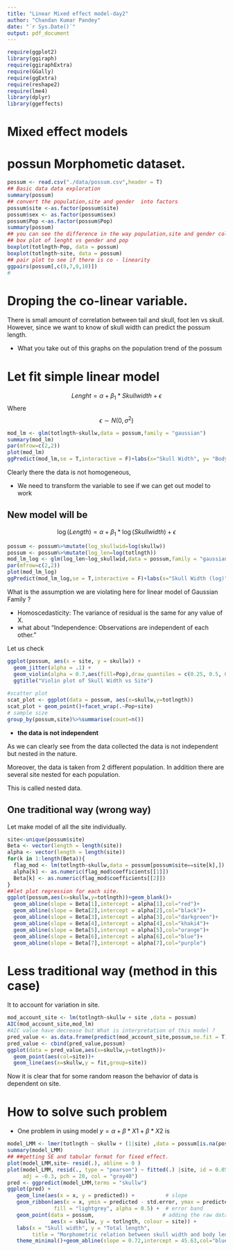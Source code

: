 ```yaml
---
title: "Linear Mixed effect model-day2"
author: "Chandan Kumar Pandey"
date: "`r Sys.Date()`"
output: pdf_document
---
```


```r
require(ggplot2)
library(ggiraph)
require(ggiraphExtra)
require(GGally)
require(ggExtra)
require(reshape2)
require(lme4)
library(dplyr)
library(ggeffects)
```

# Mixed effect models



# possun Morphometic dataset. 

```r
possum <- read.csv("./data/possum.csv",header = T)
## Basic data data exploration 
summary(possum)
## convert the population,site and gender  into factors
possum$site <-as.factor(possum$site)
possum$sex <- as.factor(possum$sex)
possum$Pop <-as.factor(possum$Pop)
summary(possum)
## you can see the difference in the way population,site and gender columns
## box plot of lenght vs gender and pop 
boxplot(totlngth~Pop, data = possum)
boxplot(totlngth~site, data = possum)
## pair plot to see if there is co - linearity
ggpairs(possum[,c(8,7,9,10)])
# 
```

# Droping the co-linear variable. 

There is small amount of correlation between tail and skull, foot len vs skull. However, since we want to know of skull width can predict the possum length. 


* What you take out of this graphs on the population trend of the possum

# Let fit simple linear model

$$Lenght = \alpha + \beta_{1}* Skull width+ \epsilon $$
Where $$\epsilon \sim N(0,\sigma^{2})$$

```r
mod_lm <- glm(totlngth~skullw,data = possum,family = "gaussian")
summary(mod_lm)
par(mfrow=c(2,2))
plot(mod_lm)
ggPredict(mod_lm,se = T,interactive = F)+labs(x="Skull Width", y= "Body Length")
```
Clearly there the data is not homogeneous,

* We need to transform the variable to see if we can get out model to work

## New model will be 

$$\log(Length) = \alpha + \beta_{1}* \log(Skull width)+ \epsilon $$

```r
possum <- possum%>%mutate(log_skullwid=log(skullw))
possum <- possum%>%mutate(log_len=log(totlngth))
mod_lm_log <- glm(log_len~log_skullwid,data = possum,family = "gaussian")
par(mfrow=c(2,2))
plot(mod_lm_log)
ggPredict(mod_lm_log,se = T,interactive = F)+labs(x="Skull Width (log)", y= "Body Length (log)")
```

What is the assumption we are violating here for linear model of Gaussian Family ?

* Homoscedasticity: The variance of residual is the same for any value of X.
* what about "Independence: Observations are independent of each other."

Let us check

```r
ggplot(possum, aes(x = site, y = skullw)) +
  geom_jitter(alpha = .1) +
  geom_violin(alpha = 0.7,aes(fill=Pop),draw_quantiles = c(0.25, 0.5, 0.75)) +
  ggtitle("Violin plot of Skull Width vs Site")
  
#scatter plot
scat_plot <- ggplot(data = possum, aes(x=skullw,y=totlngth))
scat_plot + geom_point()+facet_wrap(.~Pop+site)  
# sample size
group_by(possum,site)%>%summarise(count=n())
```

* __the data is not independent__


As we can clearly see from the data collected the data is not independent but nested in the nature. 

Moreover, the data is taken from 2 different population. In addition there are several site nested for each population. 

This is called nested data. 

## One traditional way (wrong way)

Let make model of all the site individually. 

```r
site<-unique(possum$site)
Beta <- vector(length = length(site))
alpha <- vector(length = length(site))
for(k in 1:length(Beta)){
  flag_mod <- lm(totlngth~skullw,data = possum[possum$site==site[k],])
  alpha[k] <- as.numeric(flag_mod$coefficients[[1]])
  Beta[k] <- as.numeric(flag_mod$coefficients[[2]])
}
##let plot regression for each site. 
ggplot(possum,aes(x=skullw,y=totlngth))+geom_blank()+
  geom_abline(slope = Beta[1],intercept = alpha[1],col="red")+
  geom_abline(slope = Beta[2],intercept = alpha[2],col="black")+
  geom_abline(slope = Beta[3],intercept = alpha[3],col="darkgreen")+
  geom_abline(slope = Beta[4],intercept = alpha[4],col="khaki4")+
  geom_abline(slope = Beta[5],intercept = alpha[5],col="orange")+
  geom_abline(slope = Beta[6],intercept = alpha[6],col="blue")+
  geom_abline(slope = Beta[7],intercept = alpha[7],col="purple")
```
# Less traditional way (method in this case)

It to account for variation in site. 

```r
mod_account_site <- lm(totlngth~skullw + site ,data = possum)
AIC(mod_account_site,mod_lm)
#AIC value have decrease but What is interpretation of this model ?
pred_value <- as.data.frame(predict(mod_account_site,possum,se.fit = T))
pred_value <- cbind(pred_value,possum)
ggplot(data = pred_value,aes(x=skullw,y=totlngth))+
  geom_point(aes(col=site))+
  geom_line(aes(x=skullw,y = fit,group=site))
```
Now it is clear that for some random reason the behavior of data is dependent on site.

# How to solve such problem

* One problem in using model $y = \alpha + \beta*X1 + \beta*X2$ is 

```r

model_LMM <- lmer(totlngth ~ skullw + (1|site) ,data = possum[is.na(possum$age)==F,])
summary(model_LMM)
## ##getting SE and tabular format for fixed effect.
plot(model_LMM,site~ resid(.), abline = 0 )
plot(model_LMM, resid(., type = "pearson") ~ fitted(.) |site, id = 0.05, 
     adj = -0.3, pch = 20, col = "gray40")
pred <- ggpredict(model_LMM,terms = "skullw")
ggplot(pred) + 
   geom_line(aes(x = x, y = predicted)) +          # slope
   geom_ribbon(aes(x = x, ymin = predicted - std.error, ymax = predicted + std.error), 
               fill = "lightgrey", alpha = 0.5) +  # error band
   geom_point(data = possum,                      # adding the raw data (scaled values)
              aes(x = skullw, y = totlngth, colour = site)) + 
   labs(x = "Skull width", y = "Total length", 
        title = "Morphometric relation between skull width and body length") + 
   theme_minimal()+geom_abline(slope = 0.72,intercept = 45.63,col="blue")

```

